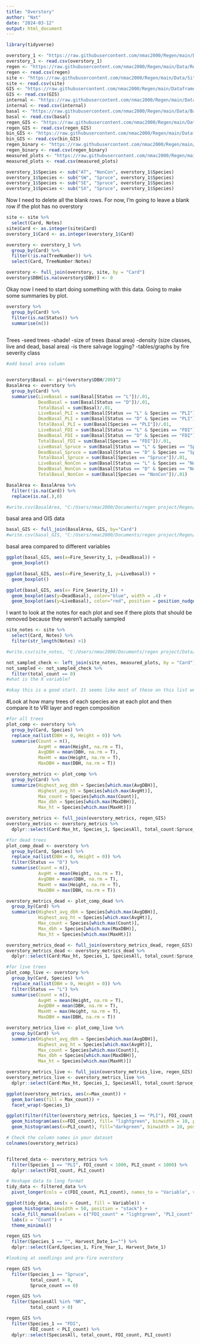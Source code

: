 ```yaml
---
title: "Overstory"
author: "Nat"
date: "2024-03-12"
output: html_document
---
```


```r
library(tidyverse)

overstory_1 <- "https://raw.githubusercontent.com/nmac2000/Regen/main/Data/Overstory.csv"
overstory_1 <- read.csv(overstory_1)
regen <- "https://raw.githubusercontent.com/nmac2000/Regen/main/Data/Regen_2023_ALL.csv" ##check this
regen <- read.csv(regen)
site <- "https://raw.githubusercontent.com/nmac2000/Regen/main/Data/Site.csv"
site <- read.csv(site)
GIS <- "https://raw.githubusercontent.com/nmac2000/Regen/main/Dataframes/GIS_fixed.csv"
GIS <- read.csv(GIS)
internal <- "https://raw.githubusercontent.com/nmac2000/Regen/main/Data/Internal.csv" ##check this
internal <- read.csv(internal)
basal <- "https://raw.githubusercontent.com/nmac2000/Regen/main/Data/BasalArea.csv"
basal <- read.csv(basal)
regen_GIS <- "https://raw.githubusercontent.com/nmac2000/Regen/main/Dataframes/regen_GIS.csv"
regen_GIS <- read.csv(regen_GIS)
bin_GIS <- "https://raw.githubusercontent.com/nmac2000/Regen/main/Dataframes/binary_GIS.csv"
bin_GIS <- read.csv(bin_GIS)
regen_binary <- "https://raw.githubusercontent.com/nmac2000/Regen/main/Dataframes/regen_binary.csv"
regen_binary <- read.csv(regen_binary)
measured_plots <- "https://raw.githubusercontent.com/nmac2000/Regen/main/Dataframes/MeasuredPlots.csv"
measured_plots <- read.csv(measured_plots)
```

```r
overstory_1$Species <- sub("AT", "NonCon", overstory_1$Species)
overstory_1$Species <- sub("SW", "Spruce", overstory_1$Species)
overstory_1$Species <- sub("SE", "Spruce", overstory_1$Species)
overstory_1$Species <- sub("SX", "Spruce", overstory_1$Species)
```

Now I need to delete all the blank rows. For now, I'm going to leave a blank row if the plot has no overstory
```r
site <- site %>% 
  select(Card, Notes)
site$Card <- as.integer(site$Card)
overstory_1$Card <- as.integer(overstory_1$Card)

overstory <- overstory_1 %>% 
  group_by(Card) %>% 
  filter(!is.na(TreeNumber)) %>% 
  select(Card, TreeNumber:Notes)

overstory <- full_join(overstory, site, by = "Card")
overstory$DBH[is.na(overstory$DBH)] <- 0


```

Okay now I need to start doing something with this data. 
Going to make some summaries by plot. 
```r
overstory %>% 
  group_by(Card) %>% 
  filter(is.na(Status)) %>% 
  summarise(n())
  
```
Trees
-seed trees
-shade!
-size of trees (basal area)
-density (size classes, live and dead, basal area)
-is there salvage logging?
-tables/graphs by fire severity class
```r
#add basal area column


overstory$Basal <- pi*(overstory$DBH/200)^2
BasalArea <- overstory %>% 
  group_by(Card) %>% 
  summarise(LiveBasal = sum(Basal[Status == "L"])/.01,
            DeadBasal = sum(Basal[Status == "D"])/.01,
            TotalBasal = sum(Basal)/.01,
            LiveBasal_PLI = sum(Basal[Status == "L" & Species == "PLI"])/.01,
            DeadBasal_PLI = sum(Basal[Status == "D" & Species == "PLI"])/.01,
            TotalBasal_PLI = sum(Basal[Species == "PLI"])/.01,
            LiveBasal_FDI = sum(Basal[Status == "L" & Species == "FDI"])/.01,
            DeadBasal_FDI = sum(Basal[Status == "D" & Species == "FDI"])/.01,
            TotalBasal_FDI = sum(Basal[Species == "FDI"])/.01,
            LiveBasal_Spruce = sum(Basal[Status == "L" & Species == "Spruce"])/.01,
            DeadBasal_Spruce = sum(Basal[Status == "D" & Species == "Spruce"])/.01,
            TotalBasal_Spruce = sum(Basal[Species == "Spruce"])/.01,
            LiveBasal_NonCon = sum(Basal[Status == "L" & Species == "NonCon"])/.01,
            DeadBasal_NonCon = sum(Basal[Status == "D" & Species == "NonCon"])/.01,
            TotalBasal_NonCon = sum(Basal[Species == "NonCon"])/.01)

BasalArea <- BasalArea %>%
  filter(!is.na(Card)) %>% 
  replace(is.na(.),0)

#write.csv(BasalArea, "C:/Users/nmac2000/Documents/regen project/Regen/Dataframes/BasalArea.csv", row.names = FALSE)

```

basal area and GIS data
```r
basal_GIS <- full_join(BasalArea, GIS, by="Card")
#write.csv(basal_GIS, "C:/Users/nmac2000/Documents/regen project/Regen/Dataframes/BasalGIS.csv", row.names = FALSE)
```
basal area compared to different variables
```r
ggplot(basal_GIS, aes(x=Fire_Severity_1, y=DeadBasal)) +
  geom_boxplot()

ggplot(basal_GIS, aes(x=Fire_Severity_1, y=LiveBasal)) +
  geom_boxplot()

ggplot(basal_GIS, aes(x= Fire_Severity_1)) +
  geom_boxplot(aes(y=DeadBasal), color="blue", width = .4) +
  geom_boxplot(aes(y=LiveBasal), color="red", position = position_nudge(x= 0.3), width = .4) 


```


I want to look at the notes for each plot and see if there plots that should be removed because they weren't actually sampled
```r

site_notes <- site %>% 
  select(Card, Notes) %>% 
  filter(str_length(Notes) >1)

#write.csv(site_notes, "C:/Users/nmac2000/Documents/regen project/Data/SiteNotes.csv", row.names = FALSE)

not_sampled_check <- left_join(site_notes, measured_plots, by = "Card")
not_sampled <- not_sampled_check %>% 
  filter(total_count == 0)
#what is the X variable?

#okay this is a good start. It seems like most of these on this list were not actually sampled. There are a few I should double check
```
#Look at how many trees of each species are at each plot
and then compare it to VRI layer and regen composition
```r
#for all trees
plot_comp <- overstory %>% 
  group_by(Card, Species) %>%
  replace_na(list(DBH = 0, Height = 0)) %>% 
  summarise(Count = n(),
            AvgHt = mean(Height, na.rm = T),
            AvgDBH = mean(DBH, na.rm = T),
            MaxHt = max(Height, na.rm = T),
            MaxDBH = max(DBH, na.rm = T)) 

overstory_metrics <- plot_comp %>% 
  group_by(Card) %>% 
  summarize(Highest_avg_dbh = Species[which.max(AvgDBH)],
            Highest_avg_ht = Species[which.max(AvgHt)],
            Max_count = Species[which.max(Count)],
            Max_dbh = Species[which.max(MaxDBH)],
            Max_ht = Species[which.max(MaxHt)])

overstory_metrics <- full_join(overstory_metrics, regen_GIS)
overstory_metrics <- overstory_metrics %>% 
  dplyr::select(Card:Max_ht, Species_1, SpeciesAll, total_count:Spruce_x130)

#for dead trees
plot_comp_dead <- overstory %>% 
  group_by(Card, Species) %>%
  replace_na(list(DBH = 0, Height = 0)) %>% 
  filter(Status == "D") %>% 
  summarise(Count = n(),
            AvgHt = mean(Height, na.rm = T),
            AvgDBH = mean(DBH, na.rm = T),
            MaxHt = max(Height, na.rm = T),
            MaxDBH = max(DBH, na.rm = T)) 

overstory_metrics_dead <- plot_comp_dead %>% 
  group_by(Card) %>% 
  summarize(Highest_avg_dbh = Species[which.max(AvgDBH)],
            Highest_avg_ht = Species[which.max(AvgHt)],
            Max_count = Species[which.max(Count)],
            Max_dbh = Species[which.max(MaxDBH)],
            Max_ht = Species[which.max(MaxHt)])

overstory_metrics_dead <- full_join(overstory_metrics_dead, regen_GIS)
overstory_metrics_dead <- overstory_metrics_dead %>% 
  dplyr::select(Card:Max_ht, Species_1, SpeciesAll, total_count:Spruce_x130)

#for live trees
plot_comp_live <- overstory %>% 
  group_by(Card, Species) %>%
  replace_na(list(DBH = 0, Height = 0)) %>% 
  filter(Status == "L") %>% 
  summarise(Count = n(),
            AvgHt = mean(Height, na.rm = T),
            AvgDBH = mean(DBH, na.rm = T),
            MaxHt = max(Height, na.rm = T),
            MaxDBH = max(DBH, na.rm = T)) 

overstory_metrics_live <- plot_comp_live %>% 
  group_by(Card) %>% 
  summarize(Highest_avg_dbh = Species[which.max(AvgDBH)],
            Highest_avg_ht = Species[which.max(AvgHt)],
            Max_count = Species[which.max(Count)],
            Max_dbh = Species[which.max(MaxDBH)],
            Max_ht = Species[which.max(MaxHt)])

overstory_metrics_live <- full_join(overstory_metrics_live, regen_GIS)
overstory_metrics_live <- overstory_metrics_live %>% 
  dplyr::select(Card:Max_ht, Species_1, SpeciesAll, total_count:Spruce_x130)

ggplot(overstory_metrics, aes(x=Max_count)) +
  geom_bar(aes(fill = Max_count)) +
  facet_wrap(~Species_1)

ggplot(filter(filter(overstory_metrics, Species_1 == "PLI"), FDI_count < 1000)) +
  geom_histogram(aes(x=FDI_count), fill= "lightgreen", binwidth = 10, position="dodge") +
  geom_histogram(aes(x=PLI_count), fill="darkgreen", binwidth = 10, position="dodge")

# Check the column names in your dataset
colnames(overstory_metrics)


filtered_data <- overstory_metrics %>%
  filter(Species_1 == "PLI", FDI_count < 1000, PLI_count < 1000) %>%
  dplyr::select(FDI_count, PLI_count)

# Reshape data to long format
tidy_data <- filtered_data %>%
  pivot_longer(cols = c(FDI_count, PLI_count), names_to = "Variable", values_to = "Count")

ggplot(tidy_data, aes(x = Count, fill = Variable)) +
  geom_histogram(binwidth = 50, position = "stack") +
  scale_fill_manual(values = c("FDI_count" = "lightgreen", "PLI_count" = "darkgreen")) +
  labs(x = "Count") +
  theme_minimal()
```

```r
regen_GIS %>% 
  filter(Species_1 == "", Harvest_Date_1=="") %>% 
  dplyr::select(Card,Species_1, Fire_Year_1, Harvest_Date_1) 
```

```r
#looking at seedlings and pre-fire overstory

regen_GIS %>% 
  filter(Species_1 == "Spruce",
         total_count > 0,
         Spruce_count == 0) 

regen_GIS %>% 
  filter(SpeciesAll %in% "NR",
         total_count > 0)

regen_GIS %>% 
  filter(Species_1 == "FDI",
         FDI_count < PLI_count) %>% 
  dplyr::select(SpeciesAll, total_count, FDI_count, PLI_count)

```






